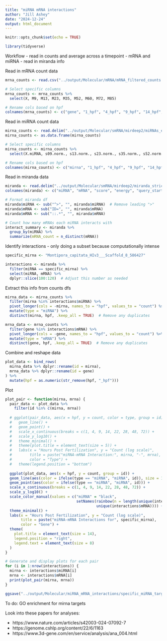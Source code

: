 ```yaml
---
title: "miRNA mRNA interactions"
author: "Jill Ashey"
date: "2024-12-24"
output: html_document
---
```


```r
knitr::opts_chunk$set(echo = TRUE)

library(tidyverse)
```

Workflow 
- read in counts and average across a timepoint - mRNA and miRNA
- read in miranda info 

Read in mRNA count data
```r
mrna_counts <- read.csv("../output/Molecular/mRNA/mRNA_filtered_counts.csv")

# Select specific columns 
mrna_counts <- mrna_counts %>%
  select(X, M9, M13, M23, M35, M52, M60, M72, M85)

# Rename cols based on hpf 
colnames(mrna_counts) <- c("gene", "1_hpf", "4_hpf", "9_hpf", "14_hpf", "22_hpf", "28_hpf", "48_hpf", "72_hpf")
```

Read in miRNA count data 
```r
mirna_counts <- read.delim("../output/Molecular/smRNA/mirdeep2/miRNAs_expressed_all_samples_1733514422.csv", header = T)
mirna_counts <- as.data.frame(mirna_counts)

# Select specific columns 
mirna_counts <- mirna_counts %>%
  select(X.miRNA, s09.norm., s13.norm., s23.norm., s35.norm., s52.norm., s60.norm., s72.norm., s85.norm.)

# Rename cols based on hpf 
colnames(mirna_counts) <- c("mirna", "1_hpf", "4_hpf", "9_hpf", "14_hpf", "22_hpf", "28_hpf", "48_hpf", "72_hpf")
```

Read in miranda data 
```r
miranda <- read.delim("../output/Molecular/smRNA/mirdeep2/miranda_strict_all_1kb_parsed_mcap.txt", header = F)
colnames(miranda) <- c("miRNA", "mRNA", "score", "energy", "query_start_end", "subject_start_end", "total_bp_shared", "query_similar", "subject_similar")

# Format miranda df 
miranda$miRNA <- sub("^>", "", miranda$miRNA)  # Remove leading ">"
miranda$mRNA <- sub("ID=", "", miranda$mRNA)
miranda$mRNA <- sub("::.*", "", miranda$mRNA)

# Count how many mRNAs each miRNA interacts with 
interact_summary <- miranda %>%
  group_by(miRNA) %>%
  summarize(mRNA_count = n_distinct(mRNA))
```

Identify interactions - only doing a subset because computationally intense
```r
specific_mirna <- "Montipora_capitata_HIv3___Scaffold_8_586427"

interactions <- miranda %>%
  filter(miRNA == specific_mirna) %>%
  select(miRNA, mRNA) %>%
  dplyr::slice(100:120)  # Adjust this number as needed
```

Extract this info from counts dfs
```r
mirna_data <- mirna_counts %>%
  filter(mirna %in% interactions$miRNA) %>%
  pivot_longer(cols = -mirna, names_to = "hpf", values_to = "count") %>%
  mutate(type = "miRNA") %>%
  distinct(mirna, hpf, .keep_all = TRUE)  # Remove any duplicates

mrna_data <- mrna_counts %>%
  filter(gene %in% interactions$mRNA) %>%
  pivot_longer(cols = -gene, names_to = "hpf", values_to = "count") %>%
  mutate(type = "mRNA") %>%
  distinct(gene, hpf, .keep_all = TRUE)  # Remove any duplicates
```

Combine and reshape data
```r
plot_data <- bind_rows(
  mirna_data %>% dplyr::rename(id = mirna),
  mrna_data %>% dplyr::rename(id = gene)
) %>%
  mutate(hpf = as.numeric(str_remove(hpf, "_hpf")))
```

Plot 
```r
plot_pair <- function(mirna, mrna) {
  pair_data <- plot_data %>%
    filter(id %in% c(mirna, mrna))
  
  # ggplot(pair_data, aes(x = hpf, y = count, color = type, group = id)) +
  #   geom_line() +
  #   geom_point() +
  #   scale_x_continuous(breaks = c(1, 4, 9, 14, 22, 28, 48, 72)) +
  #   scale_y_log10() +
  #   theme_minimal() +
  #   theme(plot.title = element_text(size = 5)) +
  #   labs(x = "Hours Post Fertilization", y = "Count (log scale)", 
  #        title = paste("miRNA-mRNA Interaction:", mirna, "-", mrna),
  #        color = "Type") +
  #   theme(legend.position = "bottom")
  
  ggplot(plot_data, aes(x = hpf, y = count, group = id)) +
  geom_line(aes(color = ifelse(type == "miRNA", "miRNA", id)), size = 1) +
  geom_point(aes(color = ifelse(type == "miRNA", "miRNA", id))) +
  scale_x_continuous(breaks = c(1, 4, 9, 14, 22, 28, 48, 72)) +
  scale_y_log10() +
  scale_color_manual(values = c("miRNA" = "black", 
                                setNames(rainbow(n = length(unique(interactions$mRNA))), 
                                         unique(interactions$mRNA)))) +
  theme_minimal() +
  labs(x = "Hours Post Fertilization", y = "Count (log scale)", 
       title = paste("miRNA-mRNA Interactions for", specific_mirna),
       color = "Gene") +
  theme(
    plot.title = element_text(size = 14),
    legend.position = "right",
    legend.text = element_text(size = 8)
  )
}

# Generate and display plots for each pair
for (i in 1:nrow(interactions)) {
  mirna <- interactions$miRNA[i]
  mrna <- interactions$mRNA[i]
  print(plot_pair(mirna, mrna))
}

ggsave("../output/Molecular/miRNA_mRNA_interactions/specific_miRNA_targets.pdf", plot = last_plot(), height = 10, width = 25)
```

To do: GO enrichment for mirna targets 



Look into these papers for analyses:

- https://www.nature.com/articles/s42003-024-07092-7
- https://genome.cshlp.org/content/22/6/1163 
- https://www.3d-gene.com/en/service/analysis/ana_004.html 




